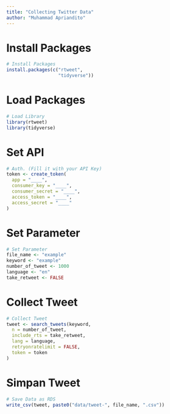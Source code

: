 ```yaml
---
title: "Collecting Twitter Data"
author: "Muhammad Apriandito"
---
```


# Install Packages

```r
# Install Packages
install.packages(c("rtweet",
                   "tidyverse"))
```

# Load Packages

```r
# Load Library
library(rtweet)
library(tidyverse)
```

# Set API

```r
# Auth. (Fill it with your API Key)
token <- create_token(
  app = "____",
  consumer_key = "____",
  consumer_secret = "____",
  access_token = "____",
  access_secret = "____"
)
```

# Set Parameter

```r
# Set Parameter
file_name <- "example"
keyword <- "example"
number_of_tweet <- 1000
language <- "en"
take_retweet <- FALSE
```

# Collect Tweet

```r
# Collect Tweet
tweet <- search_tweets(keyword,
  n = number_of_tweet,
  include_rts = take_retweet,
  lang = language,
  retryonratelimit = FALSE,
  token = token
)
```

# Simpan Tweet

```r
# Save Data as RDS
write_csv(tweet, paste0("data/tweet-", file_name, ".csv"))
```

